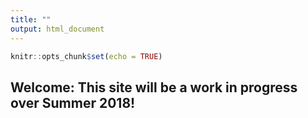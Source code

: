 ```yaml
---
title: ""
output: html_document
---
```


```r
knitr::opts_chunk$set(echo = TRUE)
```

## Welcome: This site will be a work in progress over Summer 2018!
